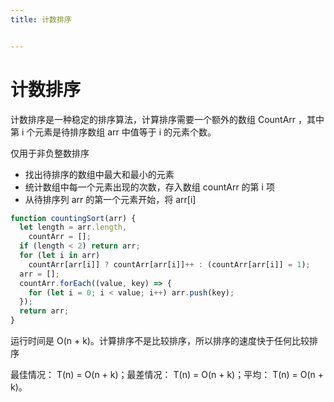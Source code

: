 ```yaml
---
title: 计数排序


---
```


# 计数排序

计数排序是一种稳定的排序算法，计算排序需要一个额外的数组 CountArr ，其中第 i 个元素是待排序数组 arr 中值等于 i 的元素个数。

仅用于非负整数排序

- 找出待排序的数组中最大和最小的元素
- 统计数组中每一个元素出现的次数，存入数组 countArr 的第 i 项
- 从待排序列 arr 的第一个元素开始，将 arr[i]

```js
function countingSort(arr) {
  let length = arr.length,
    countArr = [];
  if (length < 2) return arr;
  for (let i in arr)
    countArr[arr[i]] ? countArr[arr[i]]++ : (countArr[arr[i]] = 1);
  arr = [];
  countArr.forEach((value, key) => {
    for (let i = 0; i < value; i++) arr.push(key);
  });
  return arr;
}
```

运行时间是 O(n + k)。计算排序不是比较排序，所以排序的速度快于任何比较排序

最佳情况： T(n) = O(n + k)；最差情况： T(n) = O(n + k)；平均： T(n) = O(n + k)。

            